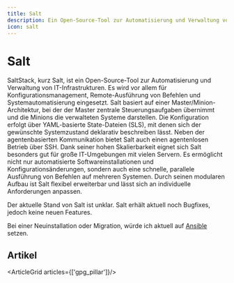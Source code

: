 ```yaml
---
title: Salt
description: Ein Open-Source-Tool zur Automatisierung und Verwaltung von IT-Infrastrukturen
icon: salt
---
```


# Salt

SaltStack, kurz Salt, ist ein Open-Source-Tool zur Automatisierung und Verwaltung von IT-Infrastrukturen.
Es wird vor allem für Konfigurationsmanagement, Remote-Ausführung von Befehlen und Systemautomatisierung eingesetzt.
Salt basiert auf einer Master/Minion-Architektur, bei der der Master zentrale Steuerungsaufgaben übernimmt und die Minions die verwalteten Systeme darstellen.
Die Konfiguration erfolgt über YAML-basierte State-Dateien (SLS), mit denen sich der gewünschte Systemzustand deklarativ beschreiben lässt.
Neben der agentenbasierten Kommunikation bietet Salt auch einen agentenlosen Betrieb über SSH.
Dank seiner hohen Skalierbarkeit eignet sich Salt besonders gut für große IT-Umgebungen mit vielen Servern.
Es ermöglicht nicht nur automatisierte Softwareinstallationen und Konfigurationsänderungen, sondern auch eine schnelle, parallele Ausführung von Befehlen auf mehreren Systemen.
Durch seinen modularen Aufbau ist Salt flexibel erweiterbar und lässt sich an individuelle Anforderungen anpassen.

<Admonition variant="danger" title="Aktueller Stand von Salt">
Der aktuelle Stand von Salt ist unklar.
Salt erhält aktuell noch Bugfixes, jedoch keine neuen Features.

Bei einer Neuinstallation oder Migration, würde ich aktuell auf [Ansible](https://www.ansible.com/) setzen.
</Admonition>

## Artikel

<ArticleGrid articles={['gpg_pillar']}/>
